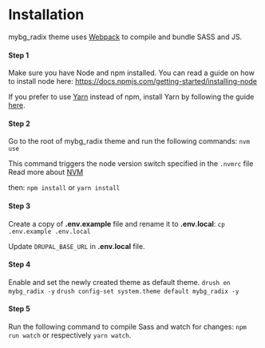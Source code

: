 # Installation

mybg_radix theme uses [Webpack](https://webpack.js.org) to compile and
bundle SASS and JS.

#### Step 1

Make sure you have Node and npm installed.
You can read a guide on how to install node here:
https://docs.npmjs.com/getting-started/installing-node

If you prefer to use [Yarn](https://yarnpkg.com) instead of npm, install Yarn by
following the guide [here](https://yarnpkg.com/docs/install).

#### Step 2

Go to the root of mybg_radix theme and run the following commands:
`nvm use`

This command triggers the node version switch specified in the `.nvmrc` file
Read more about [NVM](https://github.com/nvm-sh/nvm)

then:
`npm install` or `yarn install`

#### Step 3

Create a copy of **.env.example** file and rename it to **.env.local**:
`cp .env.example .env.local`

Update `DRUPAL_BASE_URL` in **.env.local** file.

#### Step 4

Enable and set the newly created theme as default theme.
`drush en mybg_radix -y`
`drush config-set system.theme default mybg_radix -y`

#### Step 5

Run the following command to compile Sass and watch for changes: `npm run watch`
or respectively `yarn watch`.
